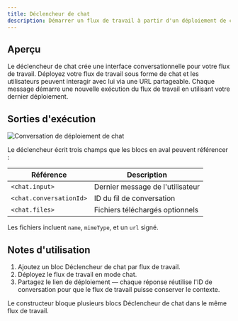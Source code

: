 ```yaml
---
title: Déclencheur de chat
description: Démarrer un flux de travail à partir d'un déploiement de chat
---
```



## Aperçu

Le déclencheur de chat crée une interface conversationnelle pour votre flux de travail. Déployez votre flux de travail sous forme de chat et les utilisateurs peuvent interagir avec lui via une URL partageable. Chaque message démarre une nouvelle exécution du flux de travail en utilisant votre dernier déploiement.

## Sorties d'exécution

<div className='flex justify-center my-6'>
  <Image
    src='/static/triggers/chat-trigger-light.png'
    alt='Conversation de déploiement de chat'
    width={400}
    height={250}
    className='rounded-xl border border-border shadow-sm'
  />
</div>

Le déclencheur écrit trois champs que les blocs en aval peuvent référencer :

| Référence | Description |
|-----------|-------------|
| `<chat.input>` | Dernier message de l'utilisateur |
| `<chat.conversationId>` | ID du fil de conversation |
| `<chat.files>` | Fichiers téléchargés optionnels |

Les fichiers incluent `name`, `mimeType`, et un `url` signé.

## Notes d'utilisation

1. Ajoutez un bloc Déclencheur de chat par flux de travail.
2. Déployez le flux de travail en mode chat.
3. Partagez le lien de déploiement — chaque réponse réutilise l'ID de conversation pour que le flux de travail puisse conserver le contexte.

<Callout type="info">
Le constructeur bloque plusieurs blocs Déclencheur de chat dans le même flux de travail.
</Callout>
